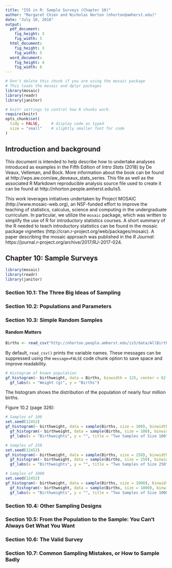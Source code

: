 ```yaml
---
title: "IS5 in R: Sample Surveys (Chapter 10)"
author: "Margaret Chien and Nicholas Horton (nhorton@amherst.edu)"
date: "July 10, 2018"
output: 
  pdf_document:
    fig_height: 3
    fig_width: 5
  html_document:
    fig_height: 3
    fig_width: 5
  word_document:
    fig_height: 4
    fig_width: 6
---
```



```r
# Don't delete this chunk if you are using the mosaic package
# This loads the mosaic and dplyr packages
library(mosaic)
library(readr)
library(janitor)
```

```r
# knitr settings to control how R chunks work.
require(knitr)
opts_chunk$set(
  tidy = FALSE,     # display code as typed
  size = "small"    # slightly smaller font for code
)
```

## Introduction and background 

This document is intended to help describe how to undertake analyses introduced 
as examples in the Fifth Edition of *Intro Stats* (2018) by De Veaux, Velleman, and Bock.
More information about the book can be found at http://wps.aw.com/aw_deveaux_stats_series.  This
file as well as the associated R Markdown reproducible analysis source file used to create it can be found at http://nhorton.people.amherst.edu/is5.

This work leverages initiatives undertaken by Project MOSAIC (http://www.mosaic-web.org), an NSF-funded effort to improve the teaching of statistics, calculus, science and computing in the undergraduate curriculum. In particular, we utilize the `mosaic` package, which was written to simplify the use of R for introductory statistics courses. A short summary of the R needed to teach introductory statistics can be found in the mosaic package vignettes (http://cran.r-project.org/web/packages/mosaic).  A paper describing the mosaic approach was published in the *R Journal*: https://journal.r-project.org/archive/2017/RJ-2017-024.

## Chapter 10: Sample Surveys

```r
library(mosaic)
library(readr)
library(janitor)
```

### Section 10.1: The Three Big Ideas of Sampling

### Section 10.2: Populations and Parameters

### Section 10.3: Simple Random Samples

#### Random Matters

```r
Births <- read_csv("http://nhorton.people.amherst.edu/is5/data/AllBirths1998.csv")
```

By default, `read_csv()` prints the variable names. These messages can be suppressed using the `message=FALSE` code chunk option to save space and improve readability.  

```r
# Histogram of known population
gf_histogram(~ birthweight, data = Births, binwidth = 125, center = 62.5) %>%
  gf_labs(x = "Weight (g)", y = "Births")
```

The histogram shows the distribution of the population of nearly four million births.

Figure 10.2 (page 326):

```r
# Samples of 100
set.seed(12452)
gf_histogram(~ birthweight, data = sample(Births, size = 100), binwidth = 200, center = 100, fill = 5) %>%
  gf_histogram(~ birthweight, data = sample(Births, size = 100), binwidth = 200, center = 100, fill = 4) %>%
  gf_labs(x = "Birthweights", y = "", title = "Two Samples of Size 100")
```

```r
# Samples of 250
set.seed(12452)
gf_histogram(~ birthweight, data = sample(Births, size = 250), binwidth = 125, center = 62.5, fill = 5) %>%
  gf_histogram(~ birthweight, data = sample(Births, size = 250), binwidth = 125, center = 62.5, fill = 4) %>%
  gf_labs(x = "Birthweights", y = "", title = "Two Samples of Size 250")
```

```r
# Samples of 1000
set.seed(12452)
gf_histogram(~ birthweight, data = sample(Births, size = 1000), binwidth = 200, center = 100, fill = 5) %>%
  gf_histogram(~ birthweight, data = sample(Births, size = 1000), binwidth = 200, center = 100, fill = 4) %>%
  gf_labs(x = "Birthweights", y = "", title = "Two Samples of Size 1000")
```

### Section 10.4: Other Sampling Designs

### Section 10.5: From the Population to the Sample: You Can't Always Get What You Want

### Section 10.6: The Valid Survey

### Section 10.7: Common Sampling Mistakes, or How to Sample Badly